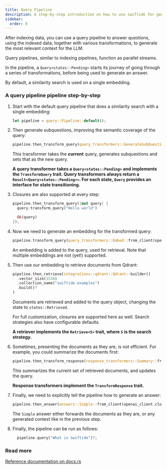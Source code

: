 ```yaml
---
title: Query Pipeline
description: A step-by-step introduction on how to use swiftide for generating answers with a query pipeline.
sidebar:
  order: 0
---
```


After indexing data, you can use a query pipeline to answer questions, using the indexed data, together with various
transformations, to generate the most relevant context for the LLM.

Query pipelines, similar to indexing pipelines, function as parallel streams.

In the pipeline, a `Query<states::Pending>` starts its journey of going through
a series of transformations, before being used to generate an answer.

By default, a similarity search is used on a single embedding.


### A query pipeline pipeline step-by-step

<Steps>

1. Start with the default query pipeline that does a similarity search with a single embedding:

   ```rust
   let pipeline = query::Pipeline::default();
   ```

2. Then generate subquestions, improving the semantic coverage of the query:

   ```rust
   pipeline.then_transform_query(query_transformers::GenerateSubQuestions::from_client(openai_client.clone()))
   ```

   This transformer takes the **current** query, generates subquestions and sets that as the new query.

   **A query transformer takes a `Query<states::Pending>` and implements the `TransformQuery` trait. Query transformers always return a `Result<Query<states::Pending>>`. For each state, `Query` provides an interface for state transitioning.**

3. Closures are also supported at every step:

   ```rust
   pipeline.then_transform_query(|mut query| {
     query.transform_query("Hello world")

     Ok(query)
   });
   ```

4. Now we need to generate an embedding for the transformed query:

   ```rust
   pipeline.transform_query(query_transformers::Embed::from_client(openai_client.clone()))
   ```

   An embedding is added to the query, used for retrieval. Note that multiple embeddings are not (yet!) supported.

5. Then use our embedding to retrieve documents from Qdrant:

   ```rust
   pipeline.then_retrieve(integrations::qdrant::Qdrant::builder()
     .vector_size(1536)
     .collection_name("swiftide-examples")
     .build()?
   )
   ```

   Documents are retrieved and added to the query object, changing the state to `states::Retrieved`.

   For full customization, closures are supported here as well. Search strategies also have configurable defaults.

   **A retriever implements the `Retrieve<S>` trait, where `S` is the search strategy.**

6. Sometimes, presenting the documents as they are, is not efficient. For example, you could summarize the documents first:

   ```rust
   pipeline.then_transform_response(response_transformers::Summary::from_client(openai_client.clone()))
   ```

   This summarizes the current set of retrieved documents, and updates the query.

   **Response transformers implement the `TransformResponse` trait.**

7. Finally, we need to explicitly tell the pipeline how to generate an answer:

   ```rust
   pipeline.then_answer(answers::Simple::from_client(openai_client.clone()))
   ```

   The `Simple` answer either forwards the documents as they are, or any generated context like in the previous step.

8. Finally, the pipeline can be run as follows:

   ```rust
     pipeline.query("What is Swiftide")?;
   ```

</Steps>

### Read more

[Reference documentation on docs.rs](https://docs.rs/swiftide/latest/swiftide/query)

